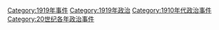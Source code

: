 [[Category:1919年事件|Category:1919年事件]]
[[Category:1919年政治|Category:1919年政治]]
[[Category:1910年代政治事件|Category:1910年代政治事件]]
[[Category:20世纪各年政治事件|Category:20世纪各年政治事件]]